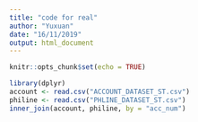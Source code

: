 ```yaml
---
title: "code for real"
author: "Yuxuan"
date: "16/11/2019"
output: html_document
---
```


```r
knitr::opts_chunk$set(echo = TRUE)
```

```r
library(dplyr)
account <- read.csv("ACCOUNT_DATASET_ST.csv")
philine <- read.csv("PHLINE_DATASET_ST.csv")
inner_join(account, philine, by = "acc_num")
```